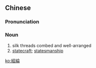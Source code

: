{{also|经纶}}
==Chinese==
{{zh-forms|s=经纶}}

===Pronunciation===
{{zh-pron
|m=jīnglún
|c=ging1 leon4
|cat=n
}}

===Noun===
{{zh-noun}}

# silk threads combed and well-arranged
# [[statecraft]]; [[statesmanship]]

[[ko:經綸]]